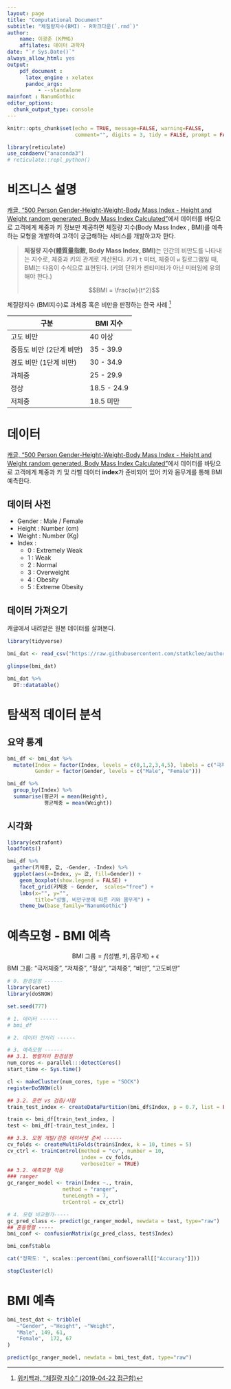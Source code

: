```yaml
---
layout: page
title: "Computational Document"
subtitle: "체질량지수(BMI) - R마크다운(`.rmd`)"
author:
    name: 이광춘 (KPMG)
    affilates: 데이터 과학자
date: "`r Sys.Date()`"
always_allow_html: yes
output:
    pdf_document :
      latex_engine : xelatex
      pandoc_args:
          - --standalone
mainfont : NanumGothic
editor_options: 
  chunk_output_type: console
---
```


```r
knitr::opts_chunk$set(echo = TRUE, message=FALSE, warning=FALSE,
                      comment="", digits = 3, tidy = FALSE, prompt = FALSE, fig.align = 'center')

library(reticulate)
use_condaenv("anaconda3")
# reticulate::repl_python()
```

# 비즈니스 설명 {#api-BMI}

[캐글, "500 Person Gender-Height-Weight-Body Mass Index - Height and Weight random generated, Body Mass Index Calculated"](https://www.kaggle.com/yersever/500-person-gender-height-weight-bodymassindex)에서 데이터를 바탕으로 고객에게 체중과 키 정보만 제공하면 체질량 지수(Body Mass Index , BMI)를 예측하는 모형을 개발하여 고객이 궁금해하는 서비스를 개발하고자 한다.

> **체질량 지수(體質量指數, Body Mass Index, BMI)**는 인간의 비만도를 나타내는 지수로, 체중과 키의 관계로 계산된다.
> 키가 `t` 미터, 체중이 `w` 킬로그램일 때, BMI는 다음이 수식으로 표현된다. (키의 단위가 센티미터가 아닌 미터임에 유의해야 한다.)
> 
> $$BMI = \frac{w}{t^2}$$

체질량지수 (BMI지수)로 과체중 혹은 비만을 판정하는 한국 사례 [^bmi-wiki]

[^bmi-wiki]: [위키백과, "체질량 지수" (2019-04-22 접근함)](https://ko.wikipedia.org/wiki/%EC%B2%B4%EC%A7%88%EB%9F%89_%EC%A7%80%EC%88%98)

|    구분   |   BMI 지수   |
|-----------|-------------------|
| 고도 비만 | 40 이상        |
| 중등도 비만 (2단계 비만) | 35 - 39.9 |
| 경도 비만 (1단계 비만) | 30 - 34.9 |
| 과체중  | 25 - 29.9 |
| 정상 | 18.5 - 24.9 |
| 저체중 | 18.5 미만 |

# 데이터 {#api-BMI-data}

[캐글, "500 Person Gender-Height-Weight-Body Mass Index - Height and Weight random generated, Body Mass Index Calculated"](https://www.kaggle.com/yersever/500-person-gender-height-weight-bodymassindex)에서 데이터를 바탕으로 고객에게 체중과 키 및 라벨 데이터 **index**가 준비되어 있어 키와 몸무게를 통해 BMI 예측한다.

## 데이터 사전 {#authroing-data-dic}

- Gender : Male / Female
- Height : Number (cm)
- Weight : Number (Kg)
- Index :
    - 0 : Extremely Weak
    - 1 : Weak
    - 2 : Normal
    - 3 : Overweight
    - 4 : Obesity
    - 5 : Extreme Obesity

## 데이터 가져오기 {#authroing-data-import}

캐글에서 내려받은 원본 데이터를 살펴본다.

```r
library(tidyverse)

bmi_dat <- read_csv("https://raw.githubusercontent.com/statkclee/author_carpentry_kr/gh-pages/data/500_Person_Gender_Height_Weight_Index.csv")

glimpse(bmi_dat)

bmi_dat %>% 
  DT::datatable()
```


# 탐색적 데이터 분석 {#api-BMI-EDA}

## 요약 통계 {#api-BMI-EDA-descriptive}

```r
bmi_df <- bmi_dat %>% 
  mutate(Index = factor(Index, levels = c(0,1,2,3,4,5), labels = c("극저체중", "저체중", "정상", "과체중", "비만", "고도비만")),
         Gender = factor(Gender, levels = c("Male", "Female")))

bmi_df %>% 
  group_by(Index) %>% 
  summarise(평균키 = mean(Height),
            평균체중 = mean(Weight))
```


## 시각화 {#api-BMI-EDA-descriptive-viz}

```r
library(extrafont)
loadfonts()

bmi_df %>% 
  gather(키체중, 값, -Gender, -Index) %>% 
  ggplot(aes(x=Index, y= 값, fill=Gender)) +
    geom_boxplot(show.legend = FALSE) +
    facet_grid(키체중 ~ Gender,  scales="free") +
    labs(x="", y="",
         title="성별, 비만구분에 따른 키와 몸무게") +
    theme_bw(base_family="NanumGothic")
```


# 예측모형 - BMI 예측 {#api-BMI-predictive}

$$\text{BMI 그룹} = f(\text{성별}, \text{키}, \text{몸무게}) + \epsilon$$
BMI 그룹: "극저체중", "저체중", "정상", "과체중", "비만", "고도비만"

```r
# 0. 환경설정 ------
library(caret)
library(doSNOW)

set.seed(777)

# 1. 데이터 ------
# bmi_df

# 2. 데이터 전처리 ------

# 3. 예측모형 ------
## 3.1. 병렬처리 환경설정
num_cores <- parallel:::detectCores()
start_time <- Sys.time()

cl <- makeCluster(num_cores, type = "SOCK")
registerDoSNOW(cl)

## 3.2. 훈련 vs 검증/시험
train_test_index <- createDataPartition(bmi_df$Index, p = 0.7, list = FALSE)

train <- bmi_df[train_test_index, ]
test <- bmi_df[-train_test_index, ]

## 3.3. 모형 개발/검증 데이터셋 준비 ------
cv_folds <- createMultiFolds(train$Index, k = 10, times = 5)
cv_ctrl <- trainControl(method = "cv", number = 10,
                        index = cv_folds, 
                        verboseIter = TRUE)
## 3.2. 예측모형 적용
### ranger
gc_ranger_model <- train(Index ~., train,
                  method = "ranger",
                  tuneLength = 7,
                  trControl = cv_ctrl)

# 4. 모형 비교평가-----
gc_pred_class <- predict(gc_ranger_model, newdata = test, type="raw")
## 혼동행렬 -----
bmi_conf <- confusionMatrix(gc_pred_class, test$Index)

bmi_conf$table

cat("정확도: ", scales::percent(bmi_conf$overall[["Accuracy"]]))

stopCluster(cl)
```


# BMI 예측 {#api-BMI-predictive-run}

```r
bmi_test_dat <- tribble(
   ~"Gender", ~"Height", ~"Weight",
   "Male", 149, 61,
   "Female",  172, 67
)

predict(gc_ranger_model, newdata = bmi_test_dat, type="raw")
```

